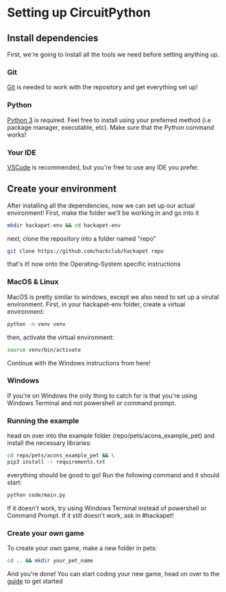 # Setting up CircuitPython

## Install dependencies
First, we're going to install all the tools we need before setting anything up.

### Git
[Git](https://git-scm.com/) is needed to work with the repository and get everything set up!

### Python
[Python 3](https://www.python.org/) is required. Feel free to install using your preferred method (i.e package manager, executable, etc). Make sure that the Python command works!

### Your IDE
[VSCode](https://code.visualstudio.com/) is recommended, but you're free to use any IDE you prefer.

## Create your environment
After installing all the dependencies, now we can set up our actual environment! First, make the folder we'll be working in and go into it

```Bash
mkdir hackapet-env && cd hackapet-env
```
next, clone the repository into a folder named "repo"
```Bash
git clone https://github.com/hackclub/hackapet repo
```

that's it! now onto the Operating-System specific instructions

### MacOS & Linux
MacOS is pretty similar to windows, except we also need to set up a virutal environment. First, in your hackapet-env folder, create a virtual environment:
```Bash
python -m venv venv
```
then, activate the virtual environment:
```Bash
source venv/bin/activate
```

Continue with the Windows instructions from here!

### Windows
If you're on Windows the only thing to catch for is that you're using Windows Terminal and not powershell or command prompt.

### Running the example

head on over into the example folder (repo/pets/acons_example_pet) and install the necessary libraries:

```Bash
cd repo/pets/acons_example_pet && \
pip3 install -r requirements.txt
```
everything should be good to go! Run the following command and it should start:
```Bash
python code/main.py
```
If it doesn't work, try using Windows Terminal instead of powershell or Command Prompt. If it still doesn't work, ask in #hackapet!

### Create your own game
To create your own game, make a new folder in pets:
```Bash
cd .. && mkdir your_pet_name
```
And you're done! You can start coding your new game, head on over to the [guide](https://hackapet.hackclub.com/guide) to get started
